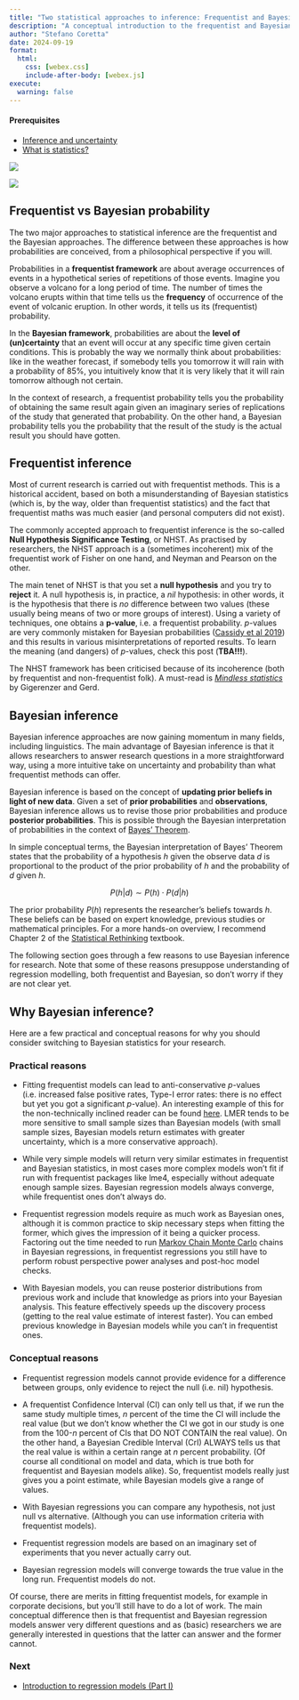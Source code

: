 ```yaml
---
title: "Two statistical approaches to inference: Frequentist and Bayesian statistics"
description: "A conceptual introduction to the frequentist and Bayesian approaches to statistical inference"
author: "Stefano Coretta"
date: 2024-09-19
format: 
  html:
    css: [webex.css]
    include-after-body: [webex.js]
execute: 
  warning: false
---
```


::: callout-warning
#### Prerequisites

-   [Inference and uncertainty](inference.qmd)
-   [What is statistics?](statistics.qmd)
:::

::: {layout-ncol="2"}
[![](../img/volcano.png)](https://www.flaticon.com/free-icons/volcano)

[![](../img/raining.png)](https://www.flaticon.com/free-icons/rain)
:::

## Frequentist vs Bayesian probability

The two major approaches to statistical inference are the frequentist and the Bayesian approaches. The difference between these approaches is how probabilities are conceived, from a philosophical perspective if you will.

Probabilities in a **frequentist framework** are about average occurrences of events in a hypothetical series of repetitions of those events. Imagine you observe a volcano for a long period of time. The number of times the volcano erupts within that time tells us the **frequency** of occurrence of the event of volcanic eruption. In other words, it tells us its (frequentist) probability.

In the **Bayesian framework**, probabilities are about the **level of (un)certainty** that an event will occur at any specific time given certain conditions. This is probably the way we normally think about probabilities: like in the weather forecast, if somebody tells you tomorrow it will rain with a probability of 85%, you intuitively know that it is very likely that it will rain tomorrow although not certain.

In the context of research, a frequentist probability tells you the probability of obtaining the same result again given an imaginary series of replications of the study that generated that probability. On the other hand, a Bayesian probability tells you the probability that the result of the study is the actual result you should have gotten.

## Frequentist inference

Most of current research is carried out with frequentist methods. This is a historical accident, based on both a misunderstanding of Bayesian statistics (which is, by the way, older than frequentist statistics) and the fact that frequentist maths was much easier (and personal computers did not exist).

The commonly accepted approach to frequentist inference is the so-called **Null Hypothesis Significance Testing**, or NHST. As practised by researchers, the NHST approach is a (sometimes incoherent) mix of the frequentist work of Fisher on one hand, and Neyman and Pearson on the other.

The main tenet of NHST is that you set a **null hypothesis** and you try to **reject** it. A null hypothesis is, in practice, a *nil* hypothesis: in other words, it is the hypothesis that there is *no* difference between two values (these usually being means of two or more groups of interest). Using a variety of techniques, one obtains a **p-value**, i.e. a frequentist probability. *p*-values are very commonly mistaken for Bayesian probabilities ([Cassidy et al 2019](https://www.doi.org/10.1177/2515245919858072)) and this results in various misinterpretations of reported results. To learn the meaning (and dangers) of *p*-values, check this post (**TBA!!!**).

The NHST framework has been criticised because of its incoherence (both by frequentist and non-frequentist folk). A must-read is [*Mindless statistics*](https://www.doi.org/10.1016/j.socec.2004.09.033) by Gigerenzer and Gerd.

## Bayesian inference

Bayesian inference approaches are now gaining momentum in many fields, including linguistics. The main advantage of Bayesian inference is that it allows researchers to answer research questions in a more straightforward way, using a more intuitive take on uncertainty and probability than what frequentist methods can offer.

Bayesian inference is based on the concept of **updating prior beliefs in light of new data**. Given a set of **prior probabilities** and **observations**, Bayesian inference allows us to revise those prior probabilities and produce **posterior probabilities**. This is possible through the Bayesian interpretation of probabilities in the context of [Bayes' Theorem](https://www.mathsisfun.com/data/bayes-theorem.html).

In simple conceptual terms, the Bayesian interpretation of Bayes' Theorem states that the probability of a hypothesis $h$ given the observe data $d$ is proportional to the product of the prior probability of $h$ and the probability of $d$ given $h$.

$$
P(h|d) \sim P(h) \cdot P(d|h)
$$

The prior probability $P(h)$ represents the researcher's beliefs towards $h$. These beliefs can be based on expert knowledge, previous studies or mathematical principles. For a more hands-on overview, I recommend Chapter 2 of the [Statistical Rethinking](https://discovered.ed.ac.uk/permalink/44UOE_INST/110jsec/alma9924745740602466) textbook.

The following section goes through a few reasons to use Bayesian inference for research. Note that some of these reasons presuppose understanding of regression modelling, both frequentist and Bayesian, so don't worry if they are not clear yet.

## Why Bayesian inference?

Here are a few practical and conceptual reasons for why you should consider switching to Bayesian statistics for your research.

::: callout-tip
### Practical reasons

- Fitting frequentist models can lead to anti-conservative *p*-values (i.e. increased false positive rates, Type-I error rates: there is no effect but yet you got a significant *p*-value). An interesting example of this for the non-technically inclined reader can be found [here](https://365datascience.com/bayesian-vs-frequentist-approach/). LMER tends to be more sensitive to small sample sizes than Bayesian models (with small sample sizes, Bayesian models return estimates with greater uncertainty, which is a more conservative approach).

- While very simple models will return very similar estimates in frequentist and Bayesian statistics, in most cases more complex models won't fit if run with frequentist packages like lme4, especially without adequate enough sample sizes. Bayesian regression models always converge, while frequentist ones don't always do.

- Frequentist regression models require as much work as Bayesian ones, although it is common practice to skip necessary steps when fitting the former, which gives the impression of it being a quicker process. Factoring out the time needed to run [Markov Chain Monte Carlo](regression-draws.qmd) chains in Bayesian regressions, in frequentist regressions you still have to perform robust perspective power analyses and post-hoc model checks.

- With Bayesian models, you can reuse posterior distributions from previous work and include that knowledge as priors into your Bayesian analysis. This feature effectively speeds up the discovery process (getting to the real value estimate of interest faster). You can embed previous knowledge in Bayesian models while you can't in frequentist ones.
:::

::: callout-tip
### Conceptual reasons

- Frequentist regression models cannot provide evidence for a difference between groups, only evidence to reject the null (i.e. nil) hypothesis.

- A frequentist Confidence Interval (CI) can only tell us that, if we run the same study multiple times, *n* percent of the time the CI will include the real value (but we don't know whether the CI we got in our study is one from the 100-*n* percent of CIs that DO NOT CONTAIN the real value). On the other hand, a Bayesian Credible Interval (CrI) ALWAYS tells us that the real value is within a certain range at *n* percent probability. (Of course all conditional on model and data, which is true both for frequentist and Bayesian models alike). So, frequentist models really just gives you a point estimate, while Bayesian models give a range of values.

- With Bayesian regressions you can compare any hypothesis, not just null vs alternative. (Although you can use information criteria with frequentist models).

- Frequentist regression models are based on an imaginary set of experiments that you never actually carry out.

- Bayesian regression models will converge towards the true value in the long run. Frequentist models do not.
:::

Of course, there are merits in fitting frequentist models, for example in corporate decisions, but you'll still have to do a lot of work. The main conceptual difference then is that frequentist and Bayesian regression models answer very different questions and as (basic) researchers we are generally interested in questions that the latter can answer and the former cannot.

::: callout-note
### Next

- [Introduction to regression models (Part I)](intro-regression.qmd)
:::
